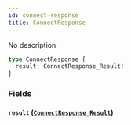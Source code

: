 ```yaml
---
id: connect-response
title: ConnectResponse
---
```



No description


```graphql
type ConnectResponse {
  result: ConnectResponse_Result!
}
```


### Fields

#### `result` ([`ConnectResponse_Result`](/docs/GraphQL/enums/connect-response-result))






